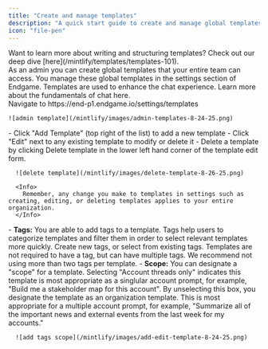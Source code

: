 ```yaml
---
title: "Create and manage templates"
description: "A quick start guide to create and manage global templates in Endgame"
icon: "file-pen"
---
```


<Tip>
  Want to learn more about writing and structuring templates? Check out our deep dive [here](/mintlify/templates/templates-101).
</Tip>

<div>
As an admin you can create global templates that your entire team can access. You manage these global templates in the settings section of Endgame. Templates are used to enhance the chat experience. Learn more about the fundamentals of chat here.

</div>

<Steps>
  <Step title="Access your templates in settings">
    Navigate to https://end-p1.endgame.io/settings/templates

    ![admin template](/mintlify/images/admin-templates-8-24-25.png)
  </Step>
  <Step title="Add, edit, delete">
    - Click "Add Template" (top right of the list) to add a new template
    - Click "Edit" next to any existing template to modify or delete it
    - Delete a template by clicking Delete template in the lower left hand corner of the template edit form.

      ![delete template](/mintlify/images/delete-template-8-26-25.png)

      <Info>
        Remember, any change you make to templates in settings such as creating, editing, or deleting templates applies to your entire organization.
      </Info>
  </Step>
  <Step title="Template customizations">
    - <b>Tags:</b> You are able to add tags to a template. Tags help users to categorize templates and filter them in order to select relevant templates more quickly. Create new tags, or select from existing tags. Templates are not required to have a tag, but can have multiple tags. We recommend not using more than two tags per template.
    - <b>Scope:</b> You can designate a "scope" for a template. Selecting "Account threads only" indicates this template is most appropriate as a singlular account prompt, for example, "Build me a stakeholder map for this account". By unselecting this box, you designate the template as an organization template. This is most appropriate for a multiple account prompt, for example, "Summarize all of the important news and external events from the last week for my accounts."

      ![add tags scope](/mintlify/images/add-edit-template-8-24-25.png)
  </Step>
</Steps>